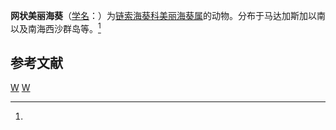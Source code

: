 {{Speciesbox
| taxon = Calliactis reticulata
| binomial_authority = (Stephenson, 1918)<ref name='id9799'>{{cite web| url =http://www.bioinfo.cn/db05/BjdwSpecies.php?action=view&id=9799| title =网状美丽海葵| work =《中国动物物种编目数据库》| publisher =中国科学院微生物研究所| author =中国科学院动物研究所| accessdate =2009-04-16| deadurl =yes| archiveurl =https://web.archive.org/web/20160305003254/http://www.bioinfo.cn/db05/BjdwSpecies.php?action=view&id=9799| archivedate =2016-03-05}}</ref>
}}

'''网状美丽海葵'''（[[学名|学名]]：{{lang|la|''Calliactis reticulata''}}）为[[链索海葵科|链索海葵科]][[美丽海葵属|美丽海葵属]]的动物。分布于马达加斯加以南以及南海西沙群岛等。<ref name='id9799'/>

== 参考文献 ==
{{reflist}}

{{taxonbar}}
[[Category:_1918年描述的动物|W]]
[[Category:美丽海葵属|W]]